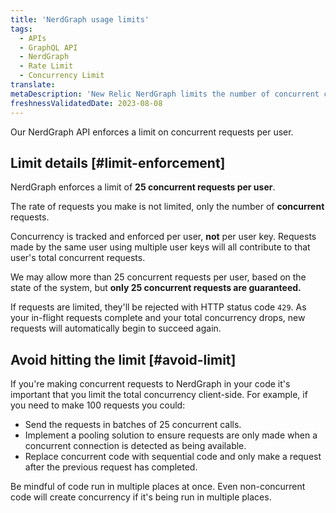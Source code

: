 ```yaml
---
title: 'NerdGraph usage limits'
tags:
  - APIs
  - GraphQL API
  - NerdGraph
  - Rate Limit
  - Concurrency Limit
translate:
metaDescription: 'New Relic NerdGraph limits the number of concurrent connections users make.'
freshnessValidatedDate: 2023-08-08
---
```


Our NerdGraph API enforces a limit on concurrent requests per user. 

## Limit details [#limit-enforcement]

NerdGraph enforces a limit of **25 concurrent requests per user**.

The rate of requests you make is not limited, only the number of **concurrent** requests.

Concurrency is tracked and enforced per user, **not** per user key. Requests made by the same user using multiple user keys will all contribute to that user's total concurrent requests. 

We may allow more than 25 concurrent requests per user, based on the state of the system, but **only 25 concurrent requests are guaranteed.**

If requests are limited, they'll be rejected with HTTP status code `429`. As your in-flight requests complete and your total concurrency drops, new requests will automatically begin to succeed again.

## Avoid hitting the limit [#avoid-limit]

If you're making concurrent requests to NerdGraph in your code it's important that you limit the total concurrency client-side. For example, if you need to make 100 requests you could:

 * Send the requests in batches of 25 concurrent calls.
 * Implement a pooling solution to ensure requests are only made when a concurrent connection is detected as being available.
 * Replace concurrent code with sequential code and only make a request after the previous request has completed.

Be mindful of code run in multiple places at once. Even non-concurrent code will create concurrency if it's being run in multiple places.


